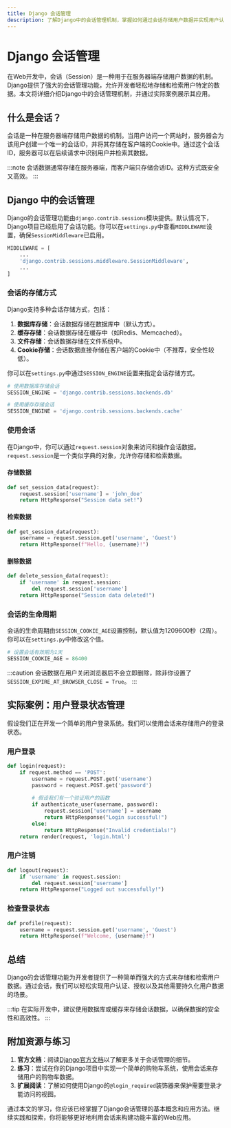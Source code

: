 ```yaml
---
title: Django 会话管理
description: 了解Django中的会话管理机制，掌握如何通过会话存储用户数据并实现用户认证与授权。
---
```


# Django 会话管理

在Web开发中，会话（Session）是一种用于在服务器端存储用户数据的机制。Django提供了强大的会话管理功能，允许开发者轻松地存储和检索用户特定的数据。本文将详细介绍Django中的会话管理机制，并通过实际案例展示其应用。

## 什么是会话？

会话是一种在服务器端存储用户数据的机制。当用户访问一个网站时，服务器会为该用户创建一个唯一的会话ID，并将其存储在客户端的Cookie中。通过这个会话ID，服务器可以在后续请求中识别用户并检索其数据。

:::note
会话数据通常存储在服务器端，而客户端只存储会话ID。这种方式既安全又高效。
:::

## Django 中的会话管理

Django的会话管理功能由`django.contrib.sessions`模块提供。默认情况下，Django项目已经启用了会话功能。你可以在`settings.py`中查看`MIDDLEWARE`设置，确保`SessionMiddleware`已启用。

```python
MIDDLEWARE = [
    ...
    'django.contrib.sessions.middleware.SessionMiddleware',
    ...
]
```

### 会话的存储方式

Django支持多种会话存储方式，包括：

1. **数据库存储**：会话数据存储在数据库中（默认方式）。
2. **缓存存储**：会话数据存储在缓存中（如Redis、Memcached）。
3. **文件存储**：会话数据存储在文件系统中。
4. **Cookie存储**：会话数据直接存储在客户端的Cookie中（不推荐，安全性较低）。

你可以在`settings.py`中通过`SESSION_ENGINE`设置来指定会话存储方式。

```python
# 使用数据库存储会话
SESSION_ENGINE = 'django.contrib.sessions.backends.db'

# 使用缓存存储会话
SESSION_ENGINE = 'django.contrib.sessions.backends.cache'
```

### 使用会话

在Django中，你可以通过`request.session`对象来访问和操作会话数据。`request.session`是一个类似字典的对象，允许你存储和检索数据。

#### 存储数据

```python
def set_session_data(request):
    request.session['username'] = 'john_doe'
    return HttpResponse("Session data set!")
```

#### 检索数据

```python
def get_session_data(request):
    username = request.session.get('username', 'Guest')
    return HttpResponse(f"Hello, {username}!")
```

#### 删除数据

```python
def delete_session_data(request):
    if 'username' in request.session:
        del request.session['username']
    return HttpResponse("Session data deleted!")
```

### 会话的生命周期

会话的生命周期由`SESSION_COOKIE_AGE`设置控制，默认值为1209600秒（2周）。你可以在`settings.py`中修改这个值。

```python
# 设置会话有效期为1天
SESSION_COOKIE_AGE = 86400
```

:::caution
会话数据在用户关闭浏览器后不会立即删除，除非你设置了`SESSION_EXPIRE_AT_BROWSER_CLOSE = True`。
:::

## 实际案例：用户登录状态管理

假设我们正在开发一个简单的用户登录系统。我们可以使用会话来存储用户的登录状态。

### 用户登录

```python
def login(request):
    if request.method == 'POST':
        username = request.POST.get('username')
        password = request.POST.get('password')
        
        # 假设我们有一个验证用户的函数
        if authenticate_user(username, password):
            request.session['username'] = username
            return HttpResponse("Login successful!")
        else:
            return HttpResponse("Invalid credentials!")
    return render(request, 'login.html')
```

### 用户注销

```python
def logout(request):
    if 'username' in request.session:
        del request.session['username']
    return HttpResponse("Logged out successfully!")
```

### 检查登录状态

```python
def profile(request):
    username = request.session.get('username', 'Guest')
    return HttpResponse(f"Welcome, {username}!")
```

## 总结

Django的会话管理功能为开发者提供了一种简单而强大的方式来存储和检索用户数据。通过会话，我们可以轻松实现用户认证、授权以及其他需要持久化用户数据的场景。

:::tip
在实际开发中，建议使用数据库或缓存来存储会话数据，以确保数据的安全性和高效性。
:::

## 附加资源与练习

1. **官方文档**：阅读[Django官方文档](https://docs.djangoproject.com/en/stable/topics/http/sessions/)以了解更多关于会话管理的细节。
2. **练习**：尝试在你的Django项目中实现一个简单的购物车系统，使用会话来存储用户的购物车数据。
3. **扩展阅读**：了解如何使用Django的`@login_required`装饰器来保护需要登录才能访问的视图。

通过本文的学习，你应该已经掌握了Django会话管理的基本概念和应用方法。继续实践和探索，你将能够更好地利用会话来构建功能丰富的Web应用。